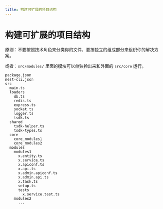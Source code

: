 ```yaml
---
title: 构建可扩展的项目结构
---
```


# 构建可扩展的项目结构

原则：不要按照技术角色来分类你的文件，要按独立的组成部分来组织你的解决方案。

或者：`src/modules/` 里面的模块可以单独拎出来和外面的 `src/core` 运行。

```
package.json
nest-cli.json
src
  main.ts
  loaders
    db.ts
    redis.ts
    express.ts
    socket.ts
    logger.ts
    tsdk.ts
  shared
    tsdk-helper.ts
    tsdk-types.ts
  core
    core_modules1
    core_modules2
  modules
    modules1
      x.entity.ts
      x.service.ts
      x.apiconf.ts
      x.api.ts
      x.admin.apiconf.ts
      x.admin.api.ts
      x.task.ts
      setup.ts
      tests
        x.service.test.ts
    modules2
      ...
```